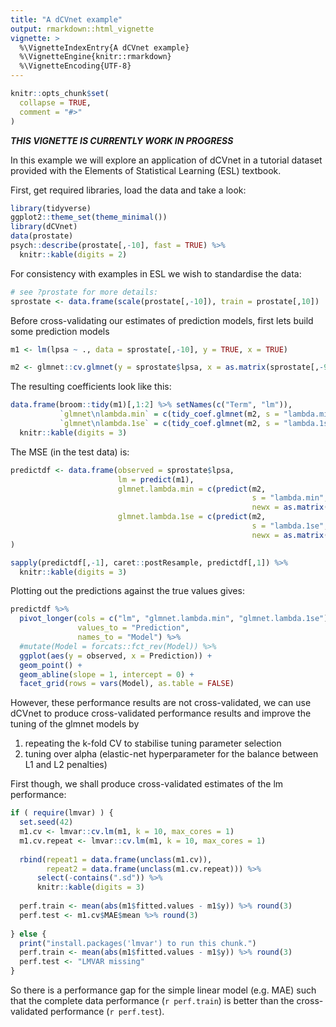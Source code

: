 ```yaml
---
title: "A dCVnet example"
output: rmarkdown::html_vignette
vignette: >
  %\VignetteIndexEntry{A dCVnet example}
  %\VignetteEngine{knitr::rmarkdown}
  %\VignetteEncoding{UTF-8}
---
```

  
```r
knitr::opts_chunk$set(
  collapse = TRUE,
  comment = "#>"
)
```

***THIS VIGNETTE IS CURRENTLY WORK IN PROGRESS***

In this example we will explore an application of dCVnet in a tutorial dataset
provided with the Elements of Statistical Learning (ESL) textbook.

First, get required libraries, load the data and take a look:

```r
library(tidyverse)
ggplot2::theme_set(theme_minimal())
library(dCVnet)
data(prostate)
psych::describe(prostate[,-10], fast = TRUE) %>% 
  knitr::kable(digits = 2)
```

For consistency with examples in ESL we wish to standardise the data:

```r
# see ?prostate for more details:
sprostate <- data.frame(scale(prostate[,-10]), train = prostate[,10])
```

Before cross-validating our estimates of prediction models, first lets build 
some prediction models

```r
m1 <- lm(lpsa ~ ., data = sprostate[,-10], y = TRUE, x = TRUE)
```

```r
m2 <- glmnet::cv.glmnet(y = sprostate$lpsa, x = as.matrix(sprostate[,-9:-10]))
```


The resulting coefficients look like this:

```r
data.frame(broom::tidy(m1)[,1:2] %>% setNames(c("Term", "lm")),
           `glmnet\nlambda.min` = c(tidy_coef.glmnet(m2, s = "lambda.min")),
           `glmnet\nlambda.1se` = c(tidy_coef.glmnet(m2, s = "lambda.1se"))) %>% 
  knitr::kable(digits = 3)
```


The MSE (in the test data) is:

```r

predictdf <- data.frame(observed = sprostate$lpsa,
                        lm = predict(m1),
                        glmnet.lambda.min = c(predict(m2,
                                                      s = "lambda.min",
                                                      newx = as.matrix(sprostate[,-9:-10]))),
                        glmnet.lambda.1se = c(predict(m2,
                                                      s = "lambda.1se",
                                                      newx = as.matrix(sprostate[,-9:-10])))
)

sapply(predictdf[,-1], caret::postResample, predictdf[,1]) %>% 
  knitr::kable(digits = 3)

```

Plotting out the predictions against the true values gives:

```r

predictdf %>% 
  pivot_longer(cols = c("lm", "glmnet.lambda.min", "glmnet.lambda.1se"),
               values_to = "Prediction",
               names_to = "Model") %>% 
  #mutate(Model = forcats::fct_rev(Model)) %>% 
  ggplot(aes(y = observed, x = Prediction)) +
  geom_point() +
  geom_abline(slope = 1, intercept = 0) +
  facet_grid(rows = vars(Model), as.table = FALSE)

```


However, these performance results are not cross-validated, we can use dCVnet to produce
cross-validated performance results and improve the tuning of the glmnet models by 

  1) repeating the k-fold CV to stabilise tuning parameter selection
  1) tuning over alpha (elastic-net hyperparameter for the balance between L1 and L2 penalties)
 
First though, we shall produce cross-validated estimates of the lm performance:
```r
if ( require(lmvar) ) {
  set.seed(42)
  m1.cv <- lmvar::cv.lm(m1, k = 10, max_cores = 1)
  m1.cv.repeat <- lmvar::cv.lm(m1, k = 10, max_cores = 1)
  
  rbind(repeat1 = data.frame(unclass(m1.cv)),
        repeat2 = data.frame(unclass(m1.cv.repeat))) %>% 
      select(-contains(".sd")) %>% 
      knitr::kable(digits = 3)
  
  perf.train <- mean(abs(m1$fitted.values - m1$y)) %>% round(3)
  perf.test <- m1.cv$MAE$mean %>% round(3)
  
} else {
  print("install.packages('lmvar') to run this chunk.")
  perf.train <- mean(abs(m1$fitted.values - m1$y)) %>% round(3)
  perf.test <- "LMVAR missing"
}

```

So there is a performance gap for the simple linear model (e.g. MAE) such
that the complete data performance
(`r perf.train`)
is better than the cross-validated performance
 (`r perf.test`).





